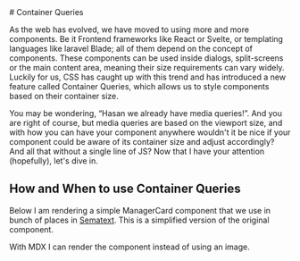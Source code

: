 

<article>
# Container Queries

As the web has evolved, we have moved to using more and more components. Be it 
Frontend frameworks like React or Svelte, or templating languages like laravel Blade; all of them
depend on the concept of components. These components can be used inside dialogs, split-screens or 
the main content area, meaning their size requirements can vary widely. Luckily for us, CSS has
caught up with this trend and has introduced a new feature called Container Queries, which allows
us to style components based on their container size.

You may be wondering, “Hasan we already have media queries!”. And you are right of course, but 
media queries are based on the viewport size, and with how you can have your component anywhere 
wouldn't it be nice if your component could be aware of its container size and adjust accordingly?
And all that without a single line of JS? Now that I have your attention (hopefully), let's dive in.


## How and When to use Container Queries

Below I am rendering a simple ManagerCard component that we use in bunch of places in [Sematext](https://sematext.com/).
This is a simplified version of the original component. 

<ManagerCard />
<figcaption>With MDX I can render the component instead of using an image.</figcaption>

</article>